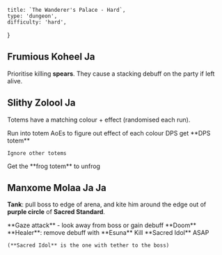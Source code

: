     title: `The Wanderer's Palace - Hard`,
    type: 'dungeon',
    difficulty: 'hard',
}

## Frumious Koheel Ja

Prioritise killing **spears**. <Consequence>They cause a stacking debuff on the party if left alive.</Consequence>

## Slithy Zolool Ja

Totems have a matching colour + effect (randomised each run).

<Trigger type="on" trigger="first totems spawn">
    Run into totem AoEs to figure out effect of each colour
</Trigger>

<Trigger type="on" trigger="subsequent totem spawns">
    DPS get **DPS totem**

    Ignore other totems
</Trigger>

<Trigger type="if" trigger="you become a frog" color="green">
    Get the **frog totem** to unfrog
</Trigger>

## Manxome Molaa Ja Ja

**Tank**: pull boss to edge of arena, and kite him around the edge out of <Purple>**purple circle**</Purple> of **Sacred Standard**.

<Trigger type="on cast" trigger="Soul Douse" color="orange">
    **Gaze attack** - look away from boss<Consequence> or gain debuff <Red>**Doom**</Red></Consequence>
</Trigger>

<Trigger type="on gain debuff" trigger="Doom" color="purple">
    **Healer**: remove debuff with **Esuna**
</Trigger>

<Trigger type="on spawn" trigger="Sacred Idol">
    Kill **Sacred Idol** ASAP

    (**Sacred Idol** is the one with tether to the boss)
</Trigger>